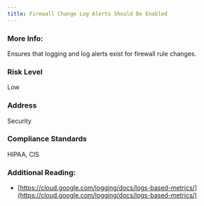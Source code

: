 ```yaml
---
title: Firewall Change Log Alerts Should Be Enabled
---
```


### More Info:

Ensures that logging and log alerts exist for firewall rule changes.

### Risk Level

Low

### Address

Security

### Compliance Standards

HIPAA, CIS

### Additional Reading:

- [https://cloud.google.com/logging/docs/logs-based-metrics/](https://cloud.google.com/logging/docs/logs-based-metrics/)
